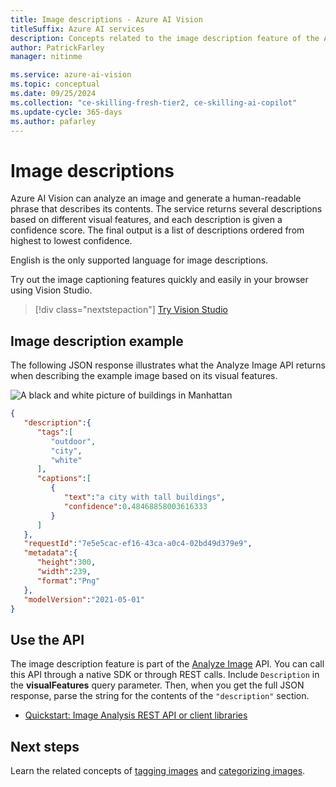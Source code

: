 ```yaml
---
title: Image descriptions - Azure AI Vision
titleSuffix: Azure AI services
description: Concepts related to the image description feature of the Azure AI Vision API.
author: PatrickFarley
manager: nitinme

ms.service: azure-ai-vision
ms.topic: conceptual
ms.date: 09/25/2024
ms.collection: "ce-skilling-fresh-tier2, ce-skilling-ai-copilot"
ms.update-cycle: 365-days
ms.author: pafarley
---
```


# Image descriptions

Azure AI Vision can analyze an image and generate a human-readable phrase that describes its contents. The service returns several descriptions based on different visual features, and each description is given a confidence score. The final output is a list of descriptions ordered from highest to lowest confidence.

English is the only supported language for image descriptions.

Try out the image captioning features quickly and easily in your browser using Vision Studio.

> [!div class="nextstepaction"]
> [Try Vision Studio](https://portal.vision.cognitive.azure.com/)

## Image description example

The following JSON response illustrates what the Analyze Image API returns when describing the example image based on its visual features.

![A black and white picture of buildings in Manhattan](./Images/bw_buildings.png)

```json
{
   "description":{
      "tags":[
         "outdoor",
         "city",
         "white"
      ],
      "captions":[
         {
            "text":"a city with tall buildings",
            "confidence":0.48468858003616333
         }
      ]
   },
   "requestId":"7e5e5cac-ef16-43ca-a0c4-02bd49d379e9",
   "metadata":{
      "height":300,
      "width":239,
      "format":"Png"
   },
   "modelVersion":"2021-05-01"
}
```

## Use the API

The image description feature is part of the [Analyze Image](/rest/api/computervision/analyze-image?view=rest-computervision-v3.2) API. You can call this API through a native SDK or through REST calls. Include `Description` in the **visualFeatures** query parameter. Then, when you get the full JSON response, parse the string for the contents of the `"description"` section.

* [Quickstart: Image Analysis REST API or client libraries](./quickstarts-sdk/image-analysis-client-library.md?pivots=programming-language-csharp)

## Next steps

Learn the related concepts of [tagging images](concept-tagging-images.md) and [categorizing images](concept-categorizing-images.md).
